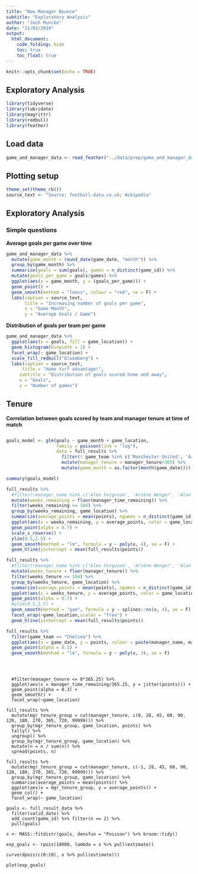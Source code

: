 ```yaml
---
title: "New Manager Bounce"
subtitle: "Exploratory Analysis"
author: "Josh Muncke"
date: "21/03/2019"
output: 
  html_document:
    code_folding: hide
    toc: true
    toc_float: true
---
```


```r
knitr::opts_chunk$set(echo = TRUE)
```

## Exploratory Analysis

```r
library(tidyverse)
library(lubridate)
library(magrittr)
library(redbull)
library(feather)
```

## Load data

```r
game_and_manager_data <- read_feather("../data/prep/game_and_manager_data_prep.feather")
```

## Plotting setup

```r
theme_set(theme_rb())
source_text <- "Source: football-data.co.uk; Wikipedia"
```

## Exploratory Analysis

### Simple questions

**Average goals per game over time**
```r
game_and_manager_data %>%
  mutate(game_month = round_date(game_date, "month")) %>%
  group_by(game_month) %>%
  summarise(goals = sum(goals), games = n_distinct(game_id)) %>%
  mutate(goals_per_game = goals/games) %>%
  ggplot(aes(x = game_month, y = (goals_per_game))) +
  geom_point() + 
  geom_smooth(method = "loess", colour = "red", se = F) + 
  labs(caption = source_text,
       title = "Increasing number of goals per game",
       x = "Game Month",
       y = "Average Goals / Game")
```

**Distribution of goals per team per game**
```r
game_and_manager_data %>%
  ggplot(aes(x = goals, fill = game_location)) +
  geom_histogram(binwidth = 1) +
  facet_wrap(~ game_location) +
  scale_fill_redbull("bloomberg") +
  labs(caption = source_text,
      title = "Home turf advantage!",
     subtitle = "Distribution of goals scored home and away",
     x = "Goals",
     y = "Number of games")
```
## Tenure

**Correlation between goals scored by team and manager tenure at time of match**

```r

```

```r

goals_model <- glm(goals ~ game_month + game_location, 
                   family = poisson(link = "log"), 
                   data = full_results %>% 
                     filter(! game_team %in% c('Manchester United', 'Arsenal', 'Charlton Athletic')) %>% 
                     mutate(manager_tenure = manager_tenure/365) %>%
                     mutate(game_month = as.factor(month(game_date))))

summary(goals_model)

```

```r
full_results %>%
  #filter(!manager_name %in% c('Alex Ferguson', 'Arsène Wenger', 'Alan Curbishley')) %>%
  mutate(weeks_remaining = floor(manager_time_remaining)) %>%
  filter(weeks_remaining <= 104) %>%
  group_by(weeks_remaining, game_location) %>%
  summarize(average_points = mean(points), ngames = n_distinct(game_id)) %>%
  ggplot(aes(x = weeks_remaining, y = average_points, color = game_location, size = ngames)) +
  geom_point(alpha = 0.7) +
  scale_x_reverse() +
  ylim(0.5,2.5) +
  geom_smooth(method = "lm", formula = y ~ poly(x, 4), se = F) +
  geom_hline(yintercept = mean(full_results$points))

full_results %>%
  #filter(!manager_name %in% c('Alex Ferguson', 'Arsène Wenger', 'Alan Curbishley')) %>%
  mutate(weeks_tenure = floor(manager_tenure)) %>%
  filter(weeks_tenure <= 104) %>%
  group_by(weeks_tenure, game_location) %>%
  summarize(average_points = mean(points), ngames = n_distinct(game_id)) %>%
  ggplot(aes(x = weeks_tenure, y = average_points, color = game_location)) +
  geom_point(alpha = 0.7) +
  #ylim(0.5,2.5) +
  geom_smooth(method = "gam", formula = y ~ splines::ns(x, 4), se = F) +
  facet_wrap(~game_location,scales = "free") +
  geom_hline(yintercept = mean(full_results$points)) 
```

```r
full_results %>%
  filter(game_team == "Chelsea") %>%
  ggplot(aes(x = game_date, y = points, colour = paste(manager_name, managed_from, sep = ","))) +
  geom_point(alpha = 0.1) +
  geom_smooth(method = "lm", formula = y ~ poly(x, 3), se = F)

```
```



  #filter(manager_tenure <= 8*365.25) %>%
  ggplot(aes(x = manager_time_remaining/365.25, y = jitter(points))) +
  geom_point(alpha = 0.3) +
  geom_smooth() +
  facet_wrap(~game_location)

full_results %>% 
  mutate(mgr_tenure_group = cut(manager_tenure, c(0, 28, 45, 60, 90, 120, 180, 270, 365, 720, 99999))) %>%
  group_by(mgr_tenure_group, game_location, points) %>%
  tally() %>% 
  ungroup() %>%
  group_by(mgr_tenure_group, game_location) %>%
  mutate(n = n / sum(n)) %>%
  spread(points, n)

full_results %>% 
  mutate(mgr_tenure_group = cut(manager_tenure, c(-1, 28, 45, 60, 90, 120, 180, 270, 365, 720, 99999))) %>%
  group_by(mgr_tenure_group, game_location) %>%
  summarise(average_points = mean(points)) %>%
  ggplot(aes(x = mgr_tenure_group, y = average_points)) +
  geom_col() +
  facet_wrap(~ game_location)

goals <- full_result_data %>% 
  filter(valid_date) %>%
  add_count(game_id) %>% filter(n == 2) %>%
  pull(goals)

x <- MASS::fitdistr(goals, densfun = "Poisson") %>% broom::tidy()

exp_goals <- rpois(18000, lambda = x %>% pull(estimate))

curve(dpois(c(0:10), x %>% pull(estimate)))

plot(exp_goals)
```




